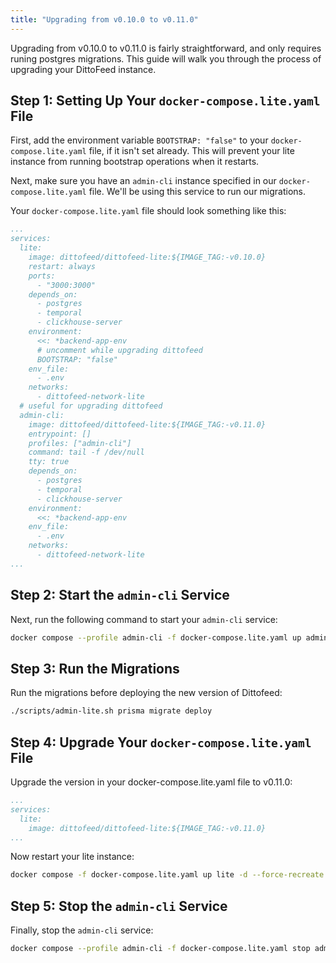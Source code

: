 ```yaml
---
title: "Upgrading from v0.10.0 to v0.11.0"
---
```


Upgrading from v0.10.0 to v0.11.0 is fairly straightforward, and only requires runing postgres migrations. This guide will walk you through the process of upgrading your DittoFeed instance.

## Step 1: Setting Up Your `docker-compose.lite.yaml` File

First, add the environment variable `BOOTSTRAP: "false"` to your `docker-compose.lite.yaml` file, if it isn't set already. This will prevent your lite instance from running bootstrap operations when it restarts. 

Next, make sure you have an `admin-cli` instance specified in our `docker-compose.lite.yaml` file. We'll be using this service to run our migrations.

Your `docker-compose.lite.yaml` file should look something like this:

```yaml
...
services:
  lite:
    image: dittofeed/dittofeed-lite:${IMAGE_TAG:-v0.10.0}
    restart: always
    ports:
      - "3000:3000"
    depends_on:
      - postgres
      - temporal
      - clickhouse-server
    environment:
      <<: *backend-app-env
      # uncomment while upgrading dittofeed
      BOOTSTRAP: "false"
    env_file:
      - .env
    networks:
      - dittofeed-network-lite
  # useful for upgrading dittofeed
  admin-cli:
    image: dittofeed/dittofeed-lite:${IMAGE_TAG:-v0.11.0}
    entrypoint: []
    profiles: ["admin-cli"]
    command: tail -f /dev/null
    tty: true
    depends_on:
      - postgres
      - temporal
      - clickhouse-server
    environment:
      <<: *backend-app-env
    env_file:
      - .env
    networks:
      - dittofeed-network-lite
...
```

## Step 2: Start the `admin-cli` Service

Next, run the following command to start your `admin-cli` service:

```bash
docker compose --profile admin-cli -f docker-compose.lite.yaml up admin-cli -d
```

## Step 3: Run the Migrations 

Run the migrations before deploying the new version of Dittofeed:

```bash
./scripts/admin-lite.sh prisma migrate deploy
```

## Step 4: Upgrade Your `docker-compose.lite.yaml` File

Upgrade the version in your docker-compose.lite.yaml file to v0.11.0:

```yaml
...
services:
  lite:
    image: dittofeed/dittofeed-lite:${IMAGE_TAG:-v0.11.0}
...
```

Now restart your lite instance:

```bash
docker compose -f docker-compose.lite.yaml up lite -d --force-recreate
```

## Step 5: Stop the `admin-cli` Service

Finally, stop the `admin-cli` service:

```bash
docker compose --profile admin-cli -f docker-compose.lite.yaml stop admin-cli
```
